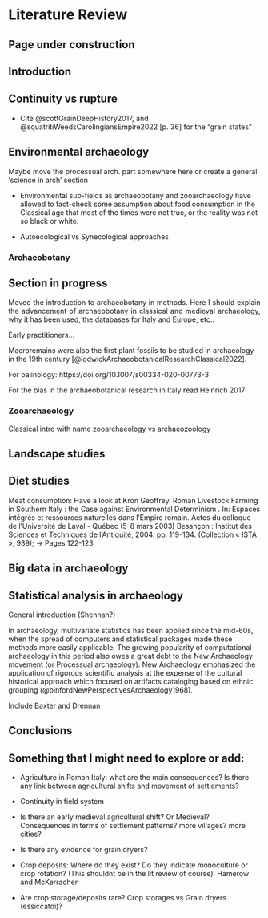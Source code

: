 # Literature Review

::: callout-important
## Page under construction {style="text-align:justify;"}
:::

## Introduction

## Continuity vs rupture

-   Cite @scottGrainDeepHistory2017, and @squatritiWeedsCarolingiansEmpire2022 [p. 36] for the "grain states"

## Environmental archaeology

Maybe move the processual arch. part somewhere here or create a general 'science in arch' section

-   Environmental sub-fields as archaeobotany and zooarchaeology have allowed to fact-check some assumption about food consumption in the Classical age that most of the times were not true, or the reality was not so black or white.

-   Autoecological vs Synecological approaches

### Archaeobotany {style="text-align:justify"}

::: callout-important
## Section in progress {style="text-align:justify;"}

Moved the introduction to archaeobotany in methods. Here I should explain the advancement of archaeobotany in classical and medieval archaeology, why it has been used, the databases for Italy and Europe, etc..

:::

Early practitioners...

Macroremains were also the first plant fossils to be studied in archaeology in the 19th century [@lodwickArchaeobotanicalResearchClassical2022].

For palinology: https://doi.org/10.1007/s00334-020-00773-3

For the bias in the archaeobotanical research in Italy read Heinrich 2017


### Zooarchaeology

Classical intro with name zooarchaeology vs archaeozoology

## Landscape studies

## Diet studies

Meat consumption: 
Have a look at Kron Geoffrey. Roman Livestock Farming in Southern Italy : the Case against Environmental Determinism . In: Espaces intégrés et ressources naturelles dans l'Empire romain. Actes du colloque de l'Université de Laval - Québec (5-8 mars 2003) Besançon : Institut des Sciences et Techniques de l'Antiquité, 2004. pp. 119-134. (Collection « ISTA », 939); -> Pages 122-123
 

## Big data in archaeology

## Statistical analysis in archaeology

General introduction (Shennan?)

In archaeology, multivariate statistics has been applied since the mid-60s, when the spread of computers and statistical packages made these methods more easily applicable. The growing popularity of computational archaeology in this period also owes a great debt to the New Archaeology movement (or Processual archaeology). New Archaeology emphasized the application of rigorous scientific analysis at the expense of the cultural historical approach which focused on artifacts cataloging based on ethnic grouping (@binfordNewPerspectivesArchaeology1968).

Include Baxter and Drennan

## Conclusions


## Something that I might need to explore or add:

-   Agriculture in Roman Italy: what are the main consequences? Is there any link between agricultural shifts and movement of settlements?

-   Continuity in field system

-   Is there an early medieval agricultural shift? Or Medieval? Consequences in terms of settlement patterns? more villages? more cities?

-   Is there any evidence for grain dryers? 

-   Crop deposits: Where do they exist? Do they indicate monoculture or crop rotation? (This shouldnt be in the lit review of course). Hamerow and McKerracher 

-   Are crop storage/deposits rare? Crop storages vs Grain dryers (essiccatoi)?




